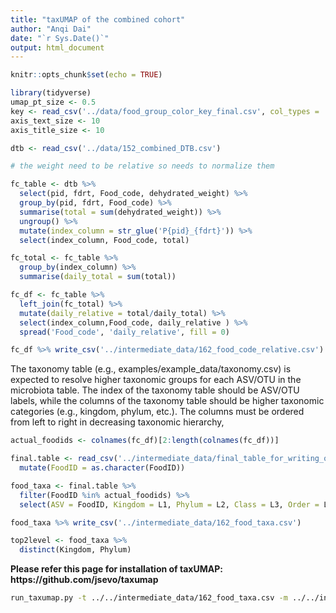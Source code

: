 ```yaml
---
title: "taxUMAP of the combined cohort"
author: "Anqi Dai"
date: "`r Sys.Date()`"
output: html_document
---
```


```r
knitr::opts_chunk$set(echo = TRUE)
```

```r
library(tidyverse)
umap_pt_size <- 0.5
key <- read_csv('../data/food_group_color_key_final.csv', col_types = 'ccccc')
axis_text_size <- 10
axis_title_size <- 10
```

```r
dtb <- read_csv('../data/152_combined_DTB.csv')

# the weight need to be relative so needs to normalize them 

fc_table <- dtb %>% 
  select(pid, fdrt, Food_code, dehydrated_weight) %>% 
  group_by(pid, fdrt, Food_code) %>% 
  summarise(total = sum(dehydrated_weight)) %>% 
  ungroup() %>% 
  mutate(index_column = str_glue('P{pid}_{fdrt}')) %>% 
  select(index_column, Food_code, total)

fc_total <- fc_table %>% 
  group_by(index_column) %>% 
  summarise(daily_total = sum(total))

fc_df <- fc_table %>% 
  left_join(fc_total) %>% 
  mutate(daily_relative = total/daily_total) %>% 
  select(index_column,Food_code, daily_relative ) %>% 
  spread('Food_code', 'daily_relative', fill = 0)

fc_df %>% write_csv('../intermediate_data/162_food_code_relative.csv')

```

The taxonomy table (e.g., examples/example_data/taxonomy.csv) is expected to resolve higher taxonomic groups for each ASV/OTU in the microbiota table. The index of the taxonomy table should be ASV/OTU labels, while the columns of the taxonomy table should be higher taxonomic categories (e.g., kingdom, phylum, etc.). The columns must be ordered from left to right in decreasing taxonomic hierarchy,

```r
actual_foodids <- colnames(fc_df)[2:length(colnames(fc_df))]

final.table <- read_csv('../intermediate_data/final_table_for_writing_out_to_newick.csv') %>% 
  mutate(FoodID = as.character(FoodID))

food_taxa <- final.table %>% 
  filter(FoodID %in% actual_foodids) %>% 
  select(ASV = FoodID, Kingdom = L1, Phylum = L2, Class = L3, Order = L4) 

food_taxa %>% write_csv('../intermediate_data/162_food_taxa.csv')

top2level <- food_taxa %>% 
  distinct(Kingdom, Phylum)

```

**Please refer this page for installation of taxUMAP: https://github.com/jsevo/taxumap**

```bash
run_taxumap.py -t ../../intermediate_data/162_food_taxa.csv -m ../../intermediate_data/162_food_code_relative.csv --agg_levels Kingdom/Phylum/Class/Order -n 173 --weights 0.01/2/10/10  -o ../../intermediate_data
```




